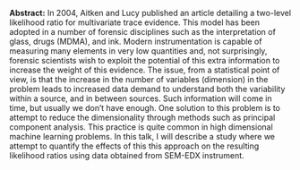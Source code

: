 <span>**Abstract:**</span> In 2004, Aitken and Lucy published an article detailing a two-level
likelihood ratio for multivariate trace evidence. This model has been
adopted in a number of forensic disciplines such as the interpretation
of glass, drugs (MDMA), and ink. Modern instrumentation is capable of
measuring many elements in very low quantities and, not surprisingly,
forensic scientists wish to exploit the potential of this extra
information to increase the weight of this evidence. The issue, from a
statistical point of view, is that the increase in the number of
variables (dimension) in the problem leads to increased data demand to
understand both the variability within a source, and in between sources.
Such information will come in time, but usually we don’t have enough.
One solution to this problem is to attempt to reduce the dimensionality
through methods such as principal component analysis. This practice is
quite common in high dimensional machine learning problems. In this
talk, I will describe a study where we attempt to quantify the effects
of this this approach on the resulting likelihood ratios using data
obtained from SEM-EDX instrument.
